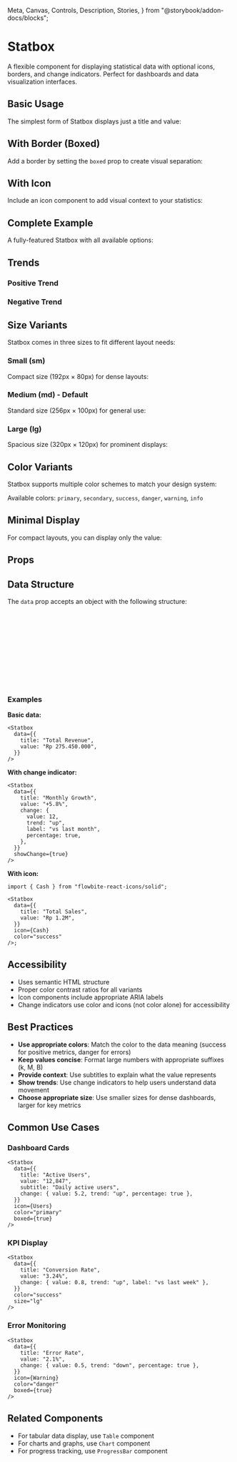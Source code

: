   Meta,
  Canvas,
  Controls,
  Description,
  Stories,
} from "@storybook/addon-docs/blocks";

<Meta of={StatboxStories} />

# Statbox

<Description of={StatboxStories} />

A flexible component for displaying statistical data with optional icons, borders, and change indicators. Perfect for dashboards and data visualization interfaces.

## Basic Usage

The simplest form of Statbox displays just a title and value:

<Canvas of={StatboxStories.Basic} />

## With Border (Boxed)

Add a border by setting the `boxed` prop to create visual separation:

<Canvas of={StatboxStories.WithBorder} />

## With Icon

Include an icon component to add visual context to your statistics:

<Canvas of={StatboxStories.WithIcon} />

## Complete Example

A fully-featured Statbox with all available options:

<Canvas of={StatboxStories.CompleteData} />

## Trends

### Positive Trend

<Canvas of={StatboxStories.CompleteData} />

### Negative Trend

<Canvas of={StatboxStories.NegativeTrend} />

## Size Variants

Statbox comes in three sizes to fit different layout needs:

### Small (sm)

Compact size (192px × 80px) for dense layouts:

<Canvas of={StatboxStories.SmallSize} />

### Medium (md) - Default

Standard size (256px × 100px) for general use:

<Canvas of={StatboxStories.MediumSize} />

### Large (lg)

Spacious size (320px × 120px) for prominent displays:

<Canvas of={StatboxStories.LargeSize} />

## Color Variants

Statbox supports multiple color schemes to match your design system:

<Canvas of={StatboxStories.AllColors} />

Available colors: `primary`, `secondary`, `success`, `danger`, `warning`, `info`

## Minimal Display

For compact layouts, you can display only the value:

<Canvas of={StatboxStories.ValueOnly} />

## Props

<Controls />

## Data Structure

The `data` prop accepts an object with the following structure:

```typescript
interface StatboxData {
  title?: string;
  value: string | number;
  subtitle?: string;
  change?: {
    value: number;
    trend: "up" | "down";
    label?: string;
    percentage?: boolean;
  };
}
```

### Examples

**Basic data:**

```tsx
<Statbox
  data={{
    title: "Total Revenue",
    value: "Rp 275.450.000",
  }}
/>
```

**With change indicator:**

```tsx
<Statbox
  data={{
    title: "Monthly Growth",
    value: "+5.8%",
    change: {
      value: 12,
      trend: "up",
      label: "vs last month",
      percentage: true,
    },
  }}
  showChange={true}
/>
```

**With icon:**

```tsx
import { Cash } from "flowbite-react-icons/solid";

<Statbox
  data={{
    title: "Total Sales",
    value: "Rp 1.2M",
  }}
  icon={Cash}
  color="success"
/>;
```

## Accessibility

- Uses semantic HTML structure
- Proper color contrast ratios for all variants
- Icon components include appropriate ARIA labels
- Change indicators use color and icons (not color alone) for accessibility

## Best Practices

- **Use appropriate colors**: Match the color to the data meaning (success for positive metrics, danger for errors)
- **Keep values concise**: Format large numbers with appropriate suffixes (k, M, B)
- **Provide context**: Use subtitles to explain what the value represents
- **Show trends**: Use change indicators to help users understand data movement
- **Choose appropriate size**: Use smaller sizes for dense dashboards, larger for key metrics

## Common Use Cases

### Dashboard Cards

```tsx
<Statbox
  data={{
    title: "Active Users",
    value: "12,847",
    subtitle: "Daily active users",
    change: { value: 5.2, trend: "up", percentage: true },
  }}
  icon={Users}
  color="primary"
  boxed={true}
/>
```

### KPI Display

```tsx
<Statbox
  data={{
    title: "Conversion Rate",
    value: "3.24%",
    change: { value: 0.8, trend: "up", label: "vs last week" },
  }}
  color="success"
  size="lg"
/>
```

### Error Monitoring

```tsx
<Statbox
  data={{
    title: "Error Rate",
    value: "2.1%",
    change: { value: 0.5, trend: "down", percentage: true },
  }}
  icon={Warning}
  color="danger"
  boxed={true}
/>
```

## Related Components

- For tabular data display, use `Table` component
- For charts and graphs, use `Chart` component
- For progress tracking, use `ProgressBar` component

<Stories />
